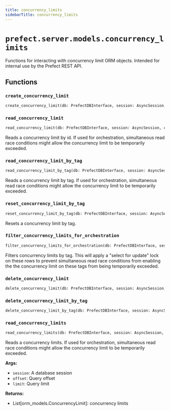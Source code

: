 ```yaml
---
title: concurrency_limits
sidebarTitle: concurrency_limits
---
```


# `prefect.server.models.concurrency_limits`



Functions for interacting with concurrency limit ORM objects.
Intended for internal use by the Prefect REST API.


## Functions

### `create_concurrency_limit` <sup><a href="https://github.com/prefecthq/prefect/blob/main/src/prefect/server/models/concurrency_limits.py#L18" target="_blank"><Icon icon="github" style="width: 14px; height: 14px;" /></a></sup>

```python
create_concurrency_limit(db: PrefectDBInterface, session: AsyncSession, concurrency_limit: schemas.core.ConcurrencyLimit) -> orm_models.ConcurrencyLimit
```

### `read_concurrency_limit` <sup><a href="https://github.com/prefecthq/prefect/blob/main/src/prefect/server/models/concurrency_limits.py#L57" target="_blank"><Icon icon="github" style="width: 14px; height: 14px;" /></a></sup>

```python
read_concurrency_limit(db: PrefectDBInterface, session: AsyncSession, concurrency_limit_id: UUID) -> Union[orm_models.ConcurrencyLimit, None]
```


Reads a concurrency limit by id. If used for orchestration, simultaneous read race
conditions might allow the concurrency limit to be temporarily exceeded.


### `read_concurrency_limit_by_tag` <sup><a href="https://github.com/prefecthq/prefect/blob/main/src/prefect/server/models/concurrency_limits.py#L76" target="_blank"><Icon icon="github" style="width: 14px; height: 14px;" /></a></sup>

```python
read_concurrency_limit_by_tag(db: PrefectDBInterface, session: AsyncSession, tag: str) -> Union[orm_models.ConcurrencyLimit, None]
```


Reads a concurrency limit by tag. If used for orchestration, simultaneous read race
conditions might allow the concurrency limit to be temporarily exceeded.


### `reset_concurrency_limit_by_tag` <sup><a href="https://github.com/prefecthq/prefect/blob/main/src/prefect/server/models/concurrency_limits.py#L93" target="_blank"><Icon icon="github" style="width: 14px; height: 14px;" /></a></sup>

```python
reset_concurrency_limit_by_tag(db: PrefectDBInterface, session: AsyncSession, tag: str, slot_override: Optional[List[UUID]] = None) -> Union[orm_models.ConcurrencyLimit, None]
```


Resets a concurrency limit by tag.


### `filter_concurrency_limits_for_orchestration` <sup><a href="https://github.com/prefecthq/prefect/blob/main/src/prefect/server/models/concurrency_limits.py#L114" target="_blank"><Icon icon="github" style="width: 14px; height: 14px;" /></a></sup>

```python
filter_concurrency_limits_for_orchestration(db: PrefectDBInterface, session: AsyncSession, tags: List[str]) -> Sequence[orm_models.ConcurrencyLimit]
```


Filters concurrency limits by tag. This will apply a "select for update" lock on
these rows to prevent simultaneous read race conditions from enabling the
the concurrency limit on these tags from being temporarily exceeded.


### `delete_concurrency_limit` <sup><a href="https://github.com/prefecthq/prefect/blob/main/src/prefect/server/models/concurrency_limits.py#L139" target="_blank"><Icon icon="github" style="width: 14px; height: 14px;" /></a></sup>

```python
delete_concurrency_limit(db: PrefectDBInterface, session: AsyncSession, concurrency_limit_id: UUID) -> bool
```

### `delete_concurrency_limit_by_tag` <sup><a href="https://github.com/prefecthq/prefect/blob/main/src/prefect/server/models/concurrency_limits.py#L153" target="_blank"><Icon icon="github" style="width: 14px; height: 14px;" /></a></sup>

```python
delete_concurrency_limit_by_tag(db: PrefectDBInterface, session: AsyncSession, tag: str) -> bool
```

### `read_concurrency_limits` <sup><a href="https://github.com/prefecthq/prefect/blob/main/src/prefect/server/models/concurrency_limits.py#L165" target="_blank"><Icon icon="github" style="width: 14px; height: 14px;" /></a></sup>

```python
read_concurrency_limits(db: PrefectDBInterface, session: AsyncSession, limit: Optional[int] = None, offset: Optional[int] = None) -> Sequence[orm_models.ConcurrencyLimit]
```


Reads a concurrency limits. If used for orchestration, simultaneous read race
conditions might allow the concurrency limit to be temporarily exceeded.

**Args:**
- `session`: A database session
- `offset`: Query offset
- `limit`: Query limit

**Returns:**
- List[orm_models.ConcurrencyLimit]: concurrency limits


